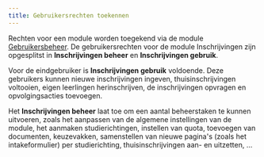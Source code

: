 ```yaml
---
title: Gebruikersrechten toekennen
---
```


Rechten voor een module worden toegekend via de module [Gebruikersbeheer](/gebruikersbeheer). De gebruikersrechten voor de module Inschrijvingen zijn opgesplitst in **Inschrijvingen beheer** en **Inschrijvingen gebruik**.

Voor de eindgebruiker is **Inschrijvingen gebruik** voldoende. Deze gebruikers kunnen nieuwe inschrijvingen ingeven, thuisinschrijvingen voltooien, eigen leerlingen herinschrijven, de inschrijvingen opvragen en opvolgingsacties toevoegen.

Het **Inschrijvingen beheer** laat toe om een aantal beheerstaken te kunnen uitvoeren, zoals het aanpassen van de algemene instellingen van de module, het aanmaken studierichtingen, instellen van quota, toevoegen van documenten, keuzevakken, samenstellen van nieuwe pagina's (zoals het intakeformulier) per studierichting, thuisinschrijvingen aan- en uitzetten, …